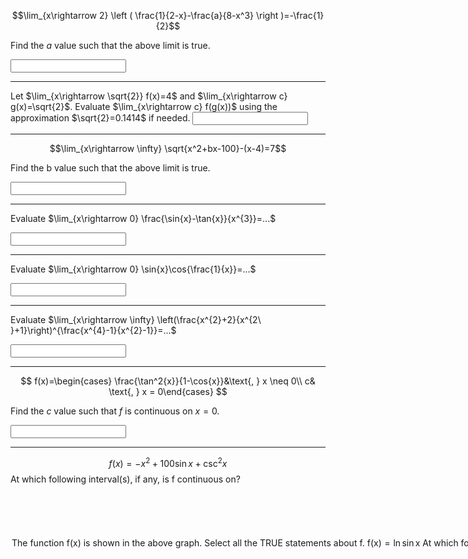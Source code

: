 <Question id="1" ids="input1" />

$$\lim_{x\rightarrow 2} \left ( \frac{1}{2-x}-\frac{a}{8-x^3} \right )=-\frac{1}{2}$$

Find the $a$ value such that the above limit is true.

<Input id="input1" answer="12" />

<hr />

<Question id="2" ids="input2"/>
Let $\lim_{x\rightarrow \sqrt{2}} f(x)=4$ and $\lim_{x\rightarrow c} g(x)=\sqrt{2}$. Evaluate $\lim_{x\rightarrow c} f(g(x))$ using the approximation $\sqrt{2}=0.1414$ if needed.
<Input id="input2" answer="4" />

<hr />

<Question id="3" ids="input3" />

$$\lim_{x\rightarrow \infty} \sqrt{x^2+bx-100}-(x-4)=7$$

Find the b value such that the above limit is true.

<Input id="input3" answer="6" />

<hr />

<Question id="4" ids="input4" />

Evaluate $\lim_{x\rightarrow 0} \frac{\sin{x}-\tan{x}}{x^{3}}=...$

<Input id="input4" answer="-0.5" />

<hr />

<Question id="5" ids="input5" />

Evaluate $\lim_{x\rightarrow 0} \sin{x}\cos{\frac{1}{x}}=...$

<Input id="input5" answer="0" />

<hr />

<Question id="6" ids="input6" />

Evaluate $\lim_{x\rightarrow \infty} \left(\frac{x^{2}+2}{x^{2\ }+1}\right)^{\frac{x^{4}-1}{x^{2}-1}}=...$

<Input id="input6" answer="2.7183" />

<hr />

<Question id="7" ids="input7" />

$$
f(x)=\begin{cases}
\frac{\tan^2{x}}{1-\cos{x}}&\text{, } x \neq 0\\
c& \text{, } x = 0\end{cases}
$$

Find the $c$ value such that $f$ is continuous on $x = 0$.

<Input id="input7" answer="2" />

<hr />

<Question id="8" ids="input8" />

$$f(x)=-x^2+100\sin{x}+\csc^2{x}$$
At which following interval(s), if any, is f continuous on?

<Option id="input8" content="#-\infty \lt x\lt \infty#" />
<Option id="input8" content="#-\infty\lt x \lt0# and #0\lt x \lt\infty#." />
<Option
  id="input8"
  content="#-\infty \lt x \lt \infty# , where #x\neq n\pi# and n is an integer."
  truth
/>
<Option
  id="input8"
  content="#-\infty \lt x \lt \infty# , where #x\neq n\frac{\pi}{2}# and n is an integer."
/>
<Option
  id="input8"
  content="#-\infty \lt x \lt \infty# , where #x\neq n\frac{\pi}{4}# and n is an integer."
/>

<hr />

<Question id="9" ids="input9" />

<Graph
  functions="(x-3)*(x-3)/8+1@[3,8];(x-3)*(x-3)/33.5+1@[-8,3]"
  points="1,3~solid;1.477,-1~outline"
/>

The function $f(x)$ is shown in the above graph. Select all the TRUE statements about $f$.

<Option id="input9" content="The given function is defined at #x=3#." truth />
<Option
  id="input9"
  content="The given function is continuous at #x=3#."
  truth
/>
<Option
  id="input9"
  content="The given function has removable discontinuity #x=3#."
/>
<Option
  id="input9"
  content="The given function has jump discontinuity #x=3#."
/>
<Option
  id="input9"
  content="The given function has infinite discontinuity #x=3#."
/>
<Option
  id="input9"
  content="The limit of the given function, as #x# approaches #3#, exists."
  truth
/>
<Option id="input9" content="The given function is defined at #x=1#." />
<Option id="input9" content="The given function is continuous at #x=1#." />
<Option
  id="input9"
  content="The given function has removable discontinuity #x=1#."
  truth
/>
<Option
  id="input9"
  content="The given function has jump discontinuity #x=1#."
/>
<Option
  id="input9"
  content="The given function has infinite discontinuity #x=1#."
/>
<Option
  id="input9"
  content="The limit of the given function, as #x# approaches #1#, exists."
  truth
/>

<hr />

<Question id="10" ids="input10" />

$$f(x)=\ln{\sin{x}}$$
At which following interval(s), if any, is f continuous on?

<Option id="input10" content="#0\lt x\lt\infty#" />
<Option
  id="input10"
  content="#n\pi\lt x\lt(n+1)\pi# , where n is an integer."
/>
<Option
  id="input10"
  content="#0\lt x\lt\infty# , where #x\neq n\pi# and n is an integer."
/>
<Option
  id="input10"
  content="#2n\pi\lt x\lt(2n+1)\pi# , where n is an integer."
  truth
/>
<Option
  id="input10"
  content=" #0\lt x\lt\infty# ,  where #x\neq 2n\pi# and n is an integer."
/>
